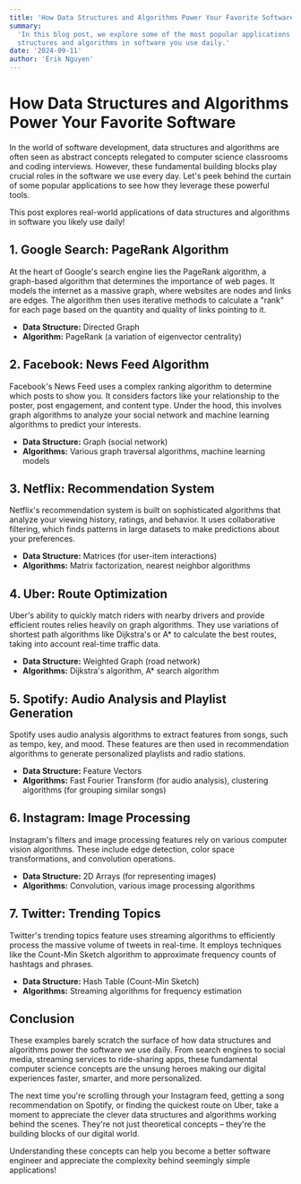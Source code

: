 ```yaml
---
title: 'How Data Structures and Algorithms Power Your Favorite Software'
summary:
  'In this blog post, we explore some of the most popular applications of data
  structures and algorithms in software you use daily.'
date: '2024-09-11'
author: 'Erik Nguyen'
---
```


# How Data Structures and Algorithms Power Your Favorite Software

In the world of software development, data structures and algorithms are often
seen as abstract concepts relegated to computer science classrooms and coding
interviews. However, these fundamental building blocks play crucial roles in the
software we use every day. Let's peek behind the curtain of some popular
applications to see how they leverage these powerful tools.

<Callout type='info'>
  This post explores real-world applications of data structures and algorithms
  in software you likely use daily!
</Callout>

## 1. Google Search: PageRank Algorithm

At the heart of Google's search engine lies the PageRank algorithm, a
graph-based algorithm that determines the importance of web pages. It models the
internet as a massive graph, where websites are nodes and links are edges. The
algorithm then uses iterative methods to calculate a "rank" for each page based
on the quantity and quality of links pointing to it.

- **Data Structure:** Directed Graph
- **Algorithm:** PageRank (a variation of eigenvector centrality)

## 2. Facebook: News Feed Algorithm

Facebook's News Feed uses a complex ranking algorithm to determine which posts
to show you. It considers factors like your relationship to the poster, post
engagement, and content type. Under the hood, this involves graph algorithms to
analyze your social network and machine learning algorithms to predict your
interests.

- **Data Structure:** Graph (social network)
- **Algorithms:** Various graph traversal algorithms, machine learning models

## 3. Netflix: Recommendation System

Netflix's recommendation system is built on sophisticated algorithms that
analyze your viewing history, ratings, and behavior. It uses collaborative
filtering, which finds patterns in large datasets to make predictions about your
preferences.

- **Data Structure:** Matrices (for user-item interactions)
- **Algorithms:** Matrix factorization, nearest neighbor algorithms

## 4. Uber: Route Optimization

Uber's ability to quickly match riders with nearby drivers and provide efficient
routes relies heavily on graph algorithms. They use variations of shortest path
algorithms like Dijkstra's or A\* to calculate the best routes, taking into
account real-time traffic data.

- **Data Structure:** Weighted Graph (road network)
- **Algorithms:** Dijkstra's algorithm, A\* search algorithm

## 5. Spotify: Audio Analysis and Playlist Generation

Spotify uses audio analysis algorithms to extract features from songs, such as
tempo, key, and mood. These features are then used in recommendation algorithms
to generate personalized playlists and radio stations.

- **Data Structure:** Feature Vectors
- **Algorithms:** Fast Fourier Transform (for audio analysis), clustering
  algorithms (for grouping similar songs)

## 6. Instagram: Image Processing

Instagram's filters and image processing features rely on various computer
vision algorithms. These include edge detection, color space transformations,
and convolution operations.

- **Data Structure:** 2D Arrays (for representing images)
- **Algorithms:** Convolution, various image processing algorithms

## 7. Twitter: Trending Topics

Twitter's trending topics feature uses streaming algorithms to efficiently
process the massive volume of tweets in real-time. It employs techniques like
the Count-Min Sketch algorithm to approximate frequency counts of hashtags and
phrases.

- **Data Structure:** Hash Table (Count-Min Sketch)
- **Algorithms:** Streaming algorithms for frequency estimation

## Conclusion

These examples barely scratch the surface of how data structures and algorithms
power the software we use daily. From search engines to social media, streaming
services to ride-sharing apps, these fundamental computer science concepts are
the unsung heroes making our digital experiences faster, smarter, and more
personalized.

The next time you're scrolling through your Instagram feed, getting a song
recommendation on Spotify, or finding the quickest route on Uber, take a moment
to appreciate the clever data structures and algorithms working behind the
scenes. They're not just theoretical concepts – they're the building blocks of
our digital world.

<Callout type='success'>
  Understanding these concepts can help you become a better software engineer
  and appreciate the complexity behind seemingly simple applications!
</Callout>
